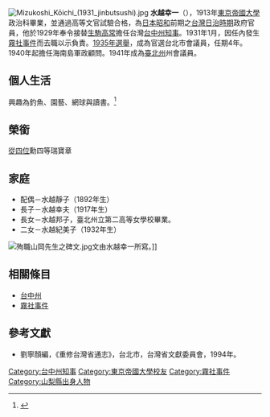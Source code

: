 [[File:Mizukoshi_Kōichi_(1931_jinbutsushi).jpg|thumb]]
{{japanese|japanese=水越 幸一|kana=みずこし こういち|romaji=Mizukoshi Kōichi}}
'''水越幸一'''（{{bd|1879年|6月6日<ref>{{cite book|title=臺灣紳士名鑑|year=1937|publisher=新高新報社}}</ref>|?}}），1913年[[東京帝國大學|東京帝國大學]]政治科畢業，並通過高等文官試驗合格，為[[日本|日本]][[昭和|昭和]]前期之[[台灣日治時期|台灣日治時期]]政府官員，他於1929年奉令接替[[生駒高常|生駒高常]]擔任台灣[[台中州|台中州]][[知事|知事]]。1931年1月，因任內發生[[霧社事件|霧社事件]]而去職以示負責。[[1935年臺灣市會及街庄協議會員選舉|1935年選舉]]，成為官選台北市會議員，任期4年。1940年起擔任海南島軍政顧問。1941年成為[[臺北州|臺北州]]州會議員。

== 個人生活 ==
興趣為釣魚、園藝、網球與讀書。<ref name="新">{{cite book|author= |title=臺灣人士鑑 |publisher=興南新聞社 |location=台北市 |isbn= |pages=312頁|date=1943年3月25日}}</ref>

== 榮銜 ==
[[從四位|從四位]]勳四等瑞寶章

== 家庭 ==
* 配偶－水越靜子（1892年生）
* 長子－水越幸夫（1917年生）
* 長女－水越邦子，臺北州立第二高等女學校畢業。
* 二女－水越紀美子（1932年生）

{{start box}}
{{s-before|[[生駒高常|生駒高常]]}}
{{s-title|[[台中州|台中州]][[知事|知事]]|1929年上任}}
{{s-after|[[太田吾一|太田吾一]]}}
{{end box}}
[[File:殉職山岡先生之碑文.jpg|thumb]]文由水越幸一所寫。]]
== 相關條目 ==
*[[台中州|台中州]]
*[[霧社事件|霧社事件]]

== 參考文獻 ==
{{reflist}}
*劉寧顏編，《重修台灣省通志》，台北市，台灣省文獻委員會，1994年。

[[Category:台中州知事|Category:台中州知事]]
[[Category:東京帝國大學校友|Category:東京帝國大學校友]]
[[Category:霧社事件|Category:霧社事件]]
[[Category:山梨縣出身人物|Category:山梨縣出身人物]]